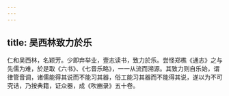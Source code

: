 ```yaml
---
---
---
```

title: 吴西林致力於乐
---



仁和吴西林，名颖芳。少即弃举业，壹志读书，致力於乐。尝怪郑樵《通志》之与先儒为难，於是取《六书》、《七音乐略》，一一从流而溯源。其致力则自乐始，谓律管音调，诸儒能得其说而不能习其器，俗工能习其器而不能得其说，遂以为不可究诘，乃按典籍，证众器，成《吹豳录》五十卷。
